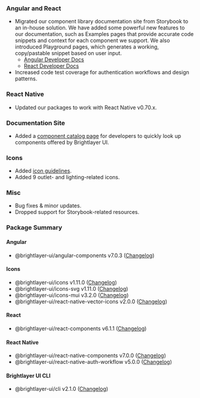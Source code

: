 
### Angular and React

-   Migrated our component library documentation site from Storybook to an in-house solution. We have added some powerful new features to our documentation, such as Examples pages that provide accurate code snippets and context for each component we support. We also introduced Playground pages, which generates a working, copy/pastable snippet based on user input.
    -   [Angular Developer Docs](https://brightlayer-ui-components.github.io/angular)
    -   [React Developer Docs](https://brightlayer-ui-components.github.io/react)
-   Increased code test coverage for authentication workflows and design patterns.

### React Native

-   Updated our packages to work with React Native v0.70.x.

### Documentation Site

-   Added a [component catalog page](/development/components) for developers to quickly look up components offered by Brightlayer UI.

### Icons

-   Added [icon guidelines](/style/icon-guidelines).
-   Added 9 outlet- and lighting-related icons.

### Misc

-   Bug fixes & minor updates.
-   Dropped support for Storybook-related resources.

### Package Summary

#### Angular

-   @brightlayer-ui/angular-components v7.0.3 ([Changelog](https://github.com/brightlayer-ui/angular-component-library/blob/master/CHANGELOG.md))

#### Icons

-   @brightlayer-ui/icons v1.11.0 ([Changelog](https://github.com/brightlayer-ui/icons/blob/master/CHANGELOG.md))
-   @brightlayer-ui/icons-svg v1.11.0 ([Changelog](https://github.com/brightlayer-ui/icons/blob/master/CHANGELOG.md))
-   @brightlayer-ui/icons-mui v3.2.0 ([Changelog](https://github.com/brightlayer-ui/icons/blob/master/mui/CHANGELOG.md))
-   @brightlayer-ui/react-native-vector-icons v2.0.0 ([Changelog](https://github.com/brightlayer-ui/icons/blob/master/rn-vector/CHANGELOG.md))

#### React

-   @brightlayer-ui/react-components v6.1.1 ([Changelog](https://github.com/brightlayer-ui/react-component-library/blob/master/CHANGELOG.md))

#### React Native

-   @brightlayer-ui/react-native-components v7.0.0 ([Changelog](https://github.com/brightlayer-ui/react-native-component-library/blob/master/CHANGELOG.md))
-   @brightlayer-ui/react-native-auth-workflow v5.0.0 ([Changelog](https://github.com/brightlayer-ui/react-native-workflows/blob/master/login-workflow/CHANGELOG.md))

#### Brightlayer UI CLI

-   @brightlayer-ui/cli v2.1.0 ([Changelog](https://github.com/brightlayer-ui/brightlayer-ui-cli/blob/master/CHANGELOG.md))
